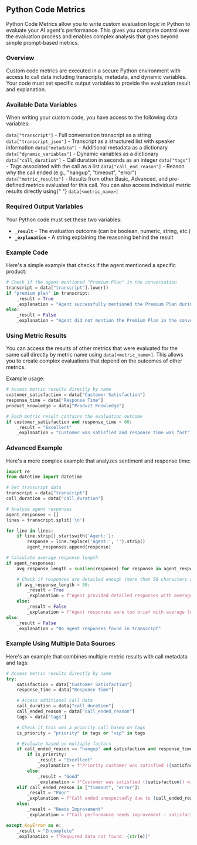 ## Python Code Metrics

Python Code Metrics allow you to write custom evaluation logic in Python to evaluate your AI agent's performance. This gives you complete control over the evaluation process and enables complex analysis that goes beyond simple prompt-based metrics.

### Overview

Custom code metrics are executed in a secure Python environment with access to call data including transcripts, metadata, and dynamic variables. Your code must set specific output variables to provide the evaluation result and explanation.

### Available Data Variables

When writing your custom code, you have access to the following data variables:

<AccordionGroup>
  <Accordion title="transcript" href="#transcript">
    <code>data["transcript"]</code> - Full conversation transcript as a string
  </Accordion>
  <Accordion title="transcript_json" href="#transcript-json">
    <code>data["transcript_json"]</code> - Transcript as a structured list with
    speaker information
  </Accordion>
  <Accordion title="metadata" href="#metadata">
    <code>data["metadata"]</code> - Additional metadata as a dictionary
  </Accordion>
  <Accordion title="dynamic_variables" href="#dynamic-variables">
    <code>data["dynamic_variables"]</code> - Dynamic variables as a dictionary
  </Accordion>
  <Accordion title="call_duration" href="#call-duration">
    <code>data["call_duration"]</code> - Call duration in seconds as an integer
  </Accordion>
  <Accordion title="tags" href="#tags">
    <code>data["tags"]</code> - Tags associated with the call as a list
  </Accordion>
  <Accordion title="call_end_reason" href="#call-end-reason">
    <code>data["call_end_reason"]</code> - Reason why the call ended (e.g.,
    "hangup", "timeout", "error")
  </Accordion>
  <Accordion title="metric_results" href="#metric-results">
    <code>data["metric_results"]</code> - Results from other Basic, Advanced,
    and pre-defined metrics evaluated for this call. You can also access
    individual metric results directly using{" "}
    <code>data[&lt;metric_name&gt;]</code>
  </Accordion>
</AccordionGroup>

### Required Output Variables

Your Python code must set these two variables:

- **`_result`** - The evaluation outcome (can be boolean, numeric, string, etc.)
- **`_explanation`** - A string explaining the reasoning behind the result

### Example Code

Here's a simple example that checks if the agent mentioned a specific product:

```python
# Check if the agent mentioned "Premium Plan" in the conversation
transcript = data["transcript"].lower()
if "premium plan" in transcript:
    _result = True
    _explanation = "Agent successfully mentioned the Premium Plan during the conversation"
else:
    _result = False
    _explanation = "Agent did not mention the Premium Plan in the conversation"
```

### Using Metric Results

You can access the results of other metrics that were evaluated for the same call directly by metric name using `data[<metric_name>]`. This allows you to create complex evaluations that depend on the outcomes of other metrics.

Example usage:

```python
# Access metric results directly by name
customer_satisfaction = data["Customer Satisfaction"]
response_time = data["Response Time"]
product_knowledge = data["Product Knowledge"]

# Each metric result contains the evaluation outcome
if customer_satisfaction and response_time < 60:
    _result = "Excellent"
    _explanation = "Customer was satisfied and response time was fast"
```

### Advanced Example

Here's a more complex example that analyzes sentiment and response time:

```python
import re
from datetime import datetime

# Get transcript data
transcript = data["transcript"]
call_duration = data["call_duration"]

# Analyze agent responses
agent_responses = []
lines = transcript.split('\n')

for line in lines:
    if line.strip().startswith('Agent:'):
        response = line.replace('Agent:', '').strip()
        agent_responses.append(response)

# Calculate average response length
if agent_responses:
    avg_response_length = sum(len(response) for response in agent_responses) / len(agent_responses)

    # Check if responses are detailed enough (more than 50 characters average)
    if avg_response_length > 50:
        _result = True
        _explanation = f"Agent provided detailed responses with average length of {avg_response_length:.1f} characters"
    else:
        _result = False
        _explanation = f"Agent responses were too brief with average length of {avg_response_length:.1f} characters"
else:
    _result = False
    _explanation = "No agent responses found in transcript"
```

### Example Using Multiple Data Sources

Here's an example that combines multiple metric results with call metadata and tags:

```python
# Access metric results directly by name
try:
    satisfaction = data["Customer Satisfaction"]
    response_time = data["Response Time"]

    # Access additional call data
    call_duration = data["call_duration"]
    call_ended_reason = data["call_ended_reason"]
    tags = data["tags"]

    # Check if this was a priority call based on tags
    is_priority = "priority" in tags or "vip" in tags

    # Evaluate based on multiple factors
    if call_ended_reason == "hangup" and satisfaction and response_time < 60:
        if is_priority:
            _result = "Excellent"
            _explanation = f"Priority customer was satisfied ({satisfaction}) with fast response time ({response_time}s) and completed the call normally"
        else:
            _result = "Good"
            _explanation = f"Customer was satisfied ({satisfaction}) with fast response time ({response_time}s) and completed the call normally"
    elif call_ended_reason in ["timeout", "error"]:
        _result = "Poor"
        _explanation = f"Call ended unexpectedly due to {call_ended_reason}, indicating technical issues"
    else:
        _result = "Needs Improvement"
        _explanation = f"Call performance needs improvement - satisfaction: {satisfaction}, response time: {response_time}s, ended reason: {call_ended_reason}"

except KeyError as e:
    _result = "Incomplete"
    _explanation = f"Required data not found: {str(e)}"
```
